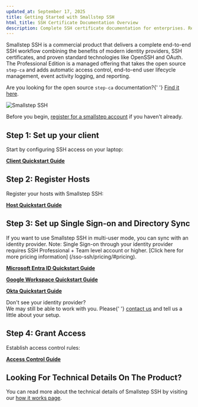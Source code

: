 ```yaml
---
updated_at: September 17, 2025
title: Getting Started with Smallstep SSH
html_title: SSH Certificate Documentation Overview
description: Complete SSH certificate documentation for enterprises. Replace SSH keys with short-lived certificates for better security and compliance.
---
```


Smallstep SSH is a commercial product that delivers a complete end-to-end SSH
workflow combining the benefits of modern identity providers, SSH certificates,
and proven standard technologies like OpenSSH and OAuth. The Professional
Edition is a managed offering that takes the open source `step-ca` and adds
automatic access control, end-to-end user lifecycle management, event activity
logging, and reporting.

<Alert severity="info" mb={4}>
  <div>
    Are you looking for the open source <Code>step-ca</Code> documentation?{' '}
    <a href="../step-ca">Find it here</a>.
  </div>
</Alert>

![Smallstep SSH](/graphics/docs-ssh-logo.png 'Smallstep SSH')

Before you begin,
[register for a smallstep account](https://smallstep.com/signup?product=ssh) if
you haven't already.

## Step 1: Set up your client

Start by configuring SSH access on your laptop:

**[Client Quickstart Guide](./client.mdx)**

## Step 2: Register Hosts

Register your hosts with Smallstep SSH:

**[Host Quickstart Guide](./hosts.mdx)**

## Step 3: Set up Single Sign-on and Directory Sync

If you want to use Smallstep SSH in multi-user mode, you can sync with an
identity provider. Note: Single Sign-on through your identity provider requires
SSH Professional + Team level account or higher. [Click here for more pricing
information] (/sso-ssh/pricing/#pricing).

**[Microsoft Entra ID Quickstart Guide](./azure-ad.mdx)**

**[Google Workspace Quickstart Guide](./g-suite.mdx)**

**[Okta Quickstart Guide](./okta.mdx)**

<Alert severity="info" mt={2}>
  <AlertTitle>Don't see your identity provider?</AlertTitle>
  <div>
    We may still be able to work with you. Please{' '}
    <a href="mailto:support@smallstep.com">contact us</a> and tell us a
    little about your setup.
  </div>
</Alert>

## Step 4: Grant Access

Establish access control rules:

**[Access Control Guide](./acls.mdx)**

## Looking For Technical Details On The Product?

You can read more about the technical details of Smallstep SSH by visiting our
[how it works page](https://smallstep.com/sso-ssh/how-it-works).
